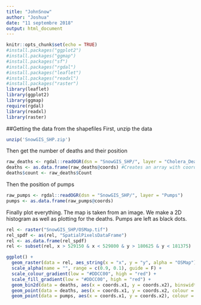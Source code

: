 ```yaml
---
title: "JohnSnow"
author: "Joshua"
date: "11 septembre 2018"
output: html_document
---
```


```r
knitr::opts_chunk$set(echo = TRUE)
#install.packages("ggplot2")
#install.packages("ggmap")
#install.packages("sf")
#install.packages("rgdal")
#install.packages("leaflet")
#install.packages("readxl")
#install.packages("raster")
library(leaflet)
library(ggplot2)
library(ggmap)
require(rgdal) 
library(readxl)
library(raster)
```

##Getting the data from the shapefiles
First, unzip the data
```r
unzip('SnowGIS_SHP.zip')
```

Then get the number of deaths and their position
```r
raw_deaths <- rgdal::readOGR(dsn = "SnowGIS_SHP/", layer = "Cholera_Deaths")
deaths <- as.data.frame(raw_deaths@coords) #Creates an array with coordinates and counts of deaths
deaths$count <- raw_deaths$Count
```
Then the position of pumps
```r
raw_pumps <- rgdal::readOGR(dsn = "SnowGIS_SHP/", layer = "Pumps")
pumps <- as.data.frame(raw_pumps@coords)
```

Finally plot everything. The map is taken from an image.
We make a 2D histogram as well as plotting for the deaths. Pumps are left as black dots.
```r
rel <- raster("SnowGIS_SHP/OSMap.tif")
rel_spdf <- as(rel, "SpatialPixelsDataFrame")
rel <- as.data.frame(rel_spdf)
rel <- subset(rel, x > 529150 & x < 529800 & y > 180625 & y < 181375)

ggplot() +
  geom_raster(data = rel, aes_string(x = "x", y = "y", alpha = "OSMap")) +
  scale_alpha(name = "", range = c(0.9, 0.1), guide = F) +
  scale_colour_gradient(low = "#DDCC00", high = "red") +
  scale_fill_gradient(low = "#DDCC00", high = "red") +
  geom_bin2d(data = deaths, aes(x = coords.x1, y = coords.x2), binswidth = c(500, 500), alpha = 0.3, show.legend = FALSE) +
  geom_point(data = deaths, aes(x = coords.x1, y = coords.x2, colour = count), size = 1) +
  geom_point(data = pumps, aes(x = coords.x1, y = coords.x2), colour = "black", size = 2)
```

